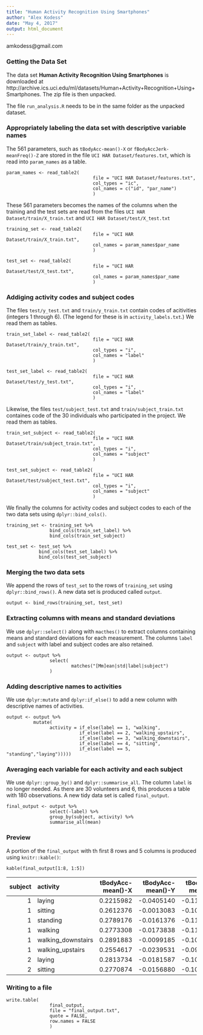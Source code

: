 ```yaml
---
title: "Human Activity Recognition Using Smartphones"
author: "Alex Kodess"
date: "May 4, 2017"
output: html_document
---
```

amkodess@gmail.com

### Getting the Data Set

The data set 
**Human Activity Recognition Using Smartphones** is downloaded at  http://archive.ics.uci.edu/ml/datasets/Human+Activity+Recognition+Using+Smartphones. The zip file is then unpacked. 

The file `run_analysis.R` needs to be in the same folder as the unpacked dataset. 

### Appropriately labeling the data set with descriptive variable names

The 561 parameters, 
such as 
`tBodyAcc-mean()-X` 
or 
`fBodyAccJerk-meanFreq()-Z` 
 are stored in the file 
`UCI HAR Dataset/features.txt`, which is read into 
`param_names` as a table.

~~~
param_names <- read_table2(
                                file = "UCI HAR Dataset/features.txt", 
                                col_types = "ic", 
                                col_names = c("id", "par_name")
                                )
~~~

These 561 parameters becomes the names of the columns when 
the training and the test sets are read from the files 
`UCI HAR Dataset/train/X_train.txt` 
and 
`UCI HAR Dataset/test/X_test.txt`

~~~
training_set <- read_table2(
                                file = "UCI HAR Dataset/train/X_train.txt", 
                                col_names = param_names$par_name
                                )
~~~
~~~
test_set <- read_table2(
                                file = "UCI HAR Dataset/test/X_test.txt",
                                col_names = param_names$par_name
                                )
~~~

### Addiging activity codes and subject codes

The files 
`test/y_test.txt` 
and 
`train/y_train.txt` 
contain codes of acitivities 
(integers 1 through 6). 
(The legend for these is in 
`activity_labels.txt`.) 
We read them as tables.

~~~
train_set_label <- read_table2(
                                file = "UCI HAR Dataset/train/y_train.txt", 
                                col_types = "i",
                                col_names = "label"
                                )
~~~
~~~
test_set_label <- read_table2(
                                file = "UCI HAR Dataset/test/y_test.txt", 
                                col_types = "i",
                                col_names = "label"
                                )
~~~

Likewise, the files 
`test/subject_test.txt` 
and 
`train/subject_train.txt` 
containes code of the 30 individuals who 
participated in the project. 
We read them as tables.

~~~
train_set_subject <- read_table2(
                                file = "UCI HAR Dataset/train/subject_train.txt", 
                                col_types = "i",
                                col_names = "subject"
                                )
~~~
~~~
test_set_subject <- read_table2(
                                file = "UCI HAR Dataset/test/subject_test.txt", 
                                col_types = "i",
                                col_names = "subject"
                                )
~~~

We finally the columns for activity codes and subject codes to 
each of the two data sets using 
`dplyr::bind_cols()`.

~~~
training_set <- training_set %>% 
                bind_cols(train_set_label) %>% 
                bind_cols(train_set_subject)
~~~

~~~
test_set <- test_set %>% 
            bind_cols(test_set_label) %>%
            bind_cols(test_set_subject)
~~~

### Merging the two data sets

We append the rows of 
`test_set` 
to the rows of 
`training_set` 
using `dplyr::bind_rows()`. A new data set is produced called 
`output`.

~~~
output <- bind_rows(training_set, test_set)
~~~

### Extracting columns with means and standard deviations 

We use `dplyr::select()` along with `macthes()` to extract columns 
containing means and standard deviations for each measurement. 
The columns `label` and `subject` with label and subject codes 
are also retained.

~~~
output <- output %>%
                select(
                        matches("[Mm]ean|std|label|subject")
                ) 
~~~

### Adding descriptive names to activities

We use `dplyr:mutate` and `dplyr:if_else()` 
to add a new column with descriptive names of activities.

~~~
output <- output %>%
          mutate(
                activity = if_else(label == 1, "walking",
                           if_else(label == 2, "walking_upstairs",
                           if_else(label == 3, "walking_downstairs",
                           if_else(label == 4, "sitting",
                           if_else(label == 5, "standing","laying")))))
~~~

### Averaging each variable for each activity and each subject 

We use `dplyr::group_by()` and `dplyr::summarise_all`. 
The column `label` is no longer needed. 
As there are 30 volunteers and 6, this produces a table with 180 observations. 
A new tidy data set is called `final_output`.

~~~
final_output <- output %>%
                select(-label) %>%
                group_by(subject, activity) %>%
                summarise_all(mean)
~~~

### Preview

A portion of the `final_output` with th first 8 rows and 5 columns is produced using 
`knitr::kable()`:

~~~
kable(final_output[1:8, 1:5])
~~~

| subject|activity           | tBodyAcc-mean()-X| tBodyAcc-mean()-Y| tBodyAcc-mean()-Z|
|-------:|:------------------|-----------------:|-----------------:|-----------------:|
|       1|laying             |         0.2215982|        -0.0405140|        -0.1132036|
|       1|sitting            |         0.2612376|        -0.0013083|        -0.1045442|
|       1|standing           |         0.2789176|        -0.0161376|        -0.1106018|
|       1|walking            |         0.2773308|        -0.0173838|        -0.1111481|
|       1|walking_downstairs |         0.2891883|        -0.0099185|        -0.1075662|
|       1|walking_upstairs   |         0.2554617|        -0.0239531|        -0.0973020|
|       2|laying             |         0.2813734|        -0.0181587|        -0.1072456|
|       2|sitting            |         0.2770874|        -0.0156880|        -0.1092183|

### Writing to a file

~~~
write.table(
                final_output, 
                file = "final_output.txt", 
                quote = FALSE,
                row.names = FALSE
                )
~~~